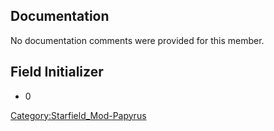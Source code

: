 {{Script_Member_Summary
| title = Counter
| script = [[SFM:Script-Samples:Script|Samples:Script]]
| name = [[SFM:Script-Samples:Script/Counter|Counter]]
| kind = Property
| flags = Auto Hidden
| returns = int
| parameters = 0
}}


== Documentation ==
No documentation comments were provided for this member.


== Field Initializer ==
* 0


[[Category:Starfield_Mod-Papyrus]]
